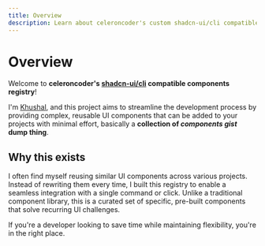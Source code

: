 ```yaml
---
title: Overview
description: Learn about celeroncoder's custom shadcn-ui/cli compatible components.
---
```


# Overview

Welcome to **celeroncoder's [shadcn-ui/cli](https://ui.shadcn.com/docs/cli) compatible components registry**!

I'm [Khushal](https://celeroncoder.com), and this project aims to streamline the development process by providing complex, reusable UI components that can be added to your projects with minimal effort, basically a **collection of _components gist_ dump thing**.

## Why this exists

I often find myself reusing similar UI components across various projects. Instead of rewriting them every time, I built this registry to enable a seamless integration with a single command or click. Unlike a traditional component library, this is a curated set of specific, pre-built components that solve recurring UI challenges.

If you're a developer looking to save time while maintaining flexibility, you're in the right place.
